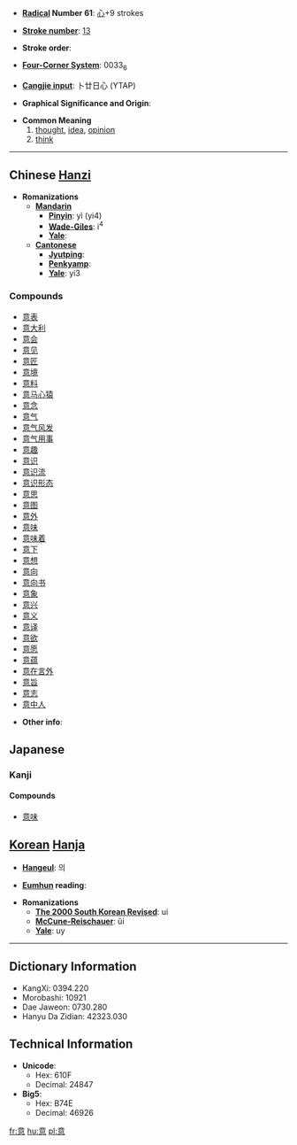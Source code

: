 * '''[[Wiktionary:Chinese radical index| Radical]] Number 61''': [[Wiktionary:Chinese radical index 心|心]]+9 strokes

* '''[[Wiktionary:Chinese total strokes index|Stroke number]]''': [[Wiktionary:Chinese total strokes index 13|13]]

* '''Stroke order''': 

* '''[[Wiktionary:Chinese four corner index|Four-Corner System]]''': 0033<sub>6</sub>

* '''[[Wiktionary:Chinese Cangjie index|Cangjie input]]''': 卜廿日心 (YTAP)

* '''Graphical Significance and Origin''': 

* '''Common Meaning'''
*# [[thought]], [[idea]], [[opinion]]
*# [[think]]


----

== Chinese [[Hanzi]] ==

* '''Romanizations'''
** '''[[Mandarin]]'''
*** '''[[Pinyin]]''': yì (yi4)
*** '''[[Wade-Giles]]''': i<sup>4</sup>
*** '''[[Yale]]''': 
** '''[[Cantonese]]'''
*** '''[[Jyutping]]''':
*** '''[[Penkyamp]]''': 
*** '''[[Yale]]''': yi3

===Compounds===
*[[意表]]
*[[意大利]]
*[[意会]]
*[[意见]]
*[[意匠]]
*[[意境]]
*[[意料]]
*[[意马心猿]]
*[[意念]]
*[[意气]]
*[[意气风发]]
*[[意气用事]]
*[[意趣]]
*[[意识]]
*[[意识流]]
*[[意识形态]]
*[[意思]]
*[[意图]]
*[[意外]]
*[[意味]]
*[[意味着]]
*[[意下]]
*[[意想]]
*[[意向]]
*[[意向书]]
*[[意象]]
*[[意兴]]
*[[意义]]
*[[意译]]
*[[意欲]]
*[[意愿]]
*[[意蕴]]
*[[意在言外]]
*[[意旨]]
*[[意志]]
*[[意中人]]

* '''Other info''': 


== Japanese ==
===Kanji===
{{kanji|[[い]] (i)|[[こころ]] (kokoro), [[おもい]] (omoi), [[おもう]] (omou)}}

====Compounds====
*[[意味]]

== [[Korean]] [[Hanja]] ==

* '''[[Hangeul]]''': 의

* '''[[Eumhun]] reading''': 

* '''Romanizations'''
** '''[[The 2000 South Korean Revised Romanization|The 2000 South Korean Revised]]''': ui
** '''[[McCune-Reischauer]]''': ŭi
** '''[[Yale]]''': uy

----

== Dictionary Information ==

* KangXi: 0394.220
* Morobashi: 10921
* Dae Jaweon: 0730.280
* Hanyu Da Zidian: 42323.030

== Technical Information ==

* '''Unicode''':
** Hex: 610F
** Decimal: 24847
* '''Big5''':
** Hex: B74E
** Decimal: 46926

[[fr:意]]
[[hu:意]]
[[pl:意]]